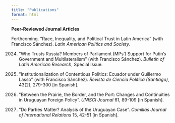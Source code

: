 ```yaml
---
title: "Publications"
format: html
---
```


**Peer-Reviewed Journal Articles**

Forthcoming. ”Race, Inequality, and Political Trust in Latin America” (with Francisco Sánchez). _Latin American Politics and Society_.

2024. ”Who Trusts Russia? Members of Parliament (MPs’) Support for Putin’s Government and Multilateralism” (with Francisco Sánchez). _Bulletin of Latin American Research_, Special
Issue.

2023. ”Institutionalization of Contentious Politics: Ecuador under Guillermo Lasso” (with Francisco Sánchez). _Revista de Ciencia Política (Santiago)_, 43(2), 279-300 [in Spanish].

2023. ”Between the Prairie, the Border, and the Port: Changes and Continuities in
Uruguayan Foreign Policy”. _UNISCI Journal_ 61, 89-109 [in Spanish].

2019. ”Do Parties Matter? Analysis of the Uruguayan Case”. _Comillas Journal of International Relations_ 15, 42-51 [in Spanish].
